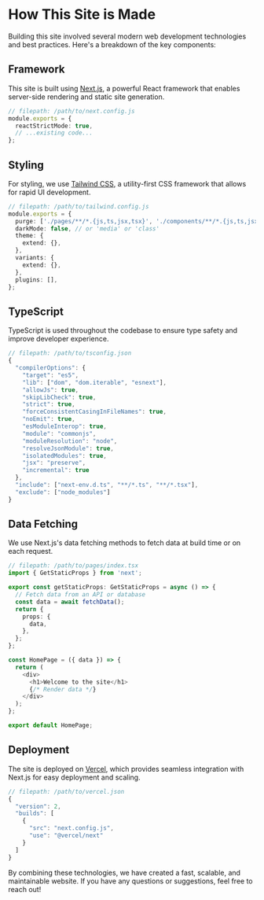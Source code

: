 # How This Site is Made

Building this site involved several modern web development technologies and best practices. Here's a breakdown of the key components:

## Framework

This site is built using [Next.js](https://nextjs.org/), a powerful React framework that enables server-side rendering and static site generation.

```typescript
// filepath: /path/to/next.config.js
module.exports = {
  reactStrictMode: true,
  // ...existing code...
};
```

## Styling

For styling, we use [Tailwind CSS](https://tailwindcss.com/), a utility-first CSS framework that allows for rapid UI development.

```typescript
// filepath: /path/to/tailwind.config.js
module.exports = {
  purge: ['./pages/**/*.{js,ts,jsx,tsx}', './components/**/*.{js,ts,jsx,tsx}'],
  darkMode: false, // or 'media' or 'class'
  theme: {
    extend: {},
  },
  variants: {
    extend: {},
  },
  plugins: [],
};
```

## TypeScript

TypeScript is used throughout the codebase to ensure type safety and improve developer experience.

```typescript
// filepath: /path/to/tsconfig.json
{
  "compilerOptions": {
    "target": "es5",
    "lib": ["dom", "dom.iterable", "esnext"],
    "allowJs": true,
    "skipLibCheck": true,
    "strict": true,
    "forceConsistentCasingInFileNames": true,
    "noEmit": true,
    "esModuleInterop": true,
    "module": "commonjs",
    "moduleResolution": "node",
    "resolveJsonModule": true,
    "isolatedModules": true,
    "jsx": "preserve",
    "incremental": true
  },
  "include": ["next-env.d.ts", "**/*.ts", "**/*.tsx"],
  "exclude": ["node_modules"]
}
```

## Data Fetching

We use Next.js's data fetching methods to fetch data at build time or on each request.

```typescript
// filepath: /path/to/pages/index.tsx
import { GetStaticProps } from 'next';

export const getStaticProps: GetStaticProps = async () => {
  // Fetch data from an API or database
  const data = await fetchData();
  return {
    props: {
      data,
    },
  };
};

const HomePage = ({ data }) => {
  return (
    <div>
      <h1>Welcome to the site</h1>
      {/* Render data */}
    </div>
  );
};

export default HomePage;
```

## Deployment

The site is deployed on [Vercel](https://vercel.com/), which provides seamless integration with Next.js for easy deployment and scaling.

```typescript
// filepath: /path/to/vercel.json
{
  "version": 2,
  "builds": [
    {
      "src": "next.config.js",
      "use": "@vercel/next"
    }
  ]
}
```

By combining these technologies, we have created a fast, scalable, and maintainable website. If you have any questions or suggestions, feel free to reach out!
